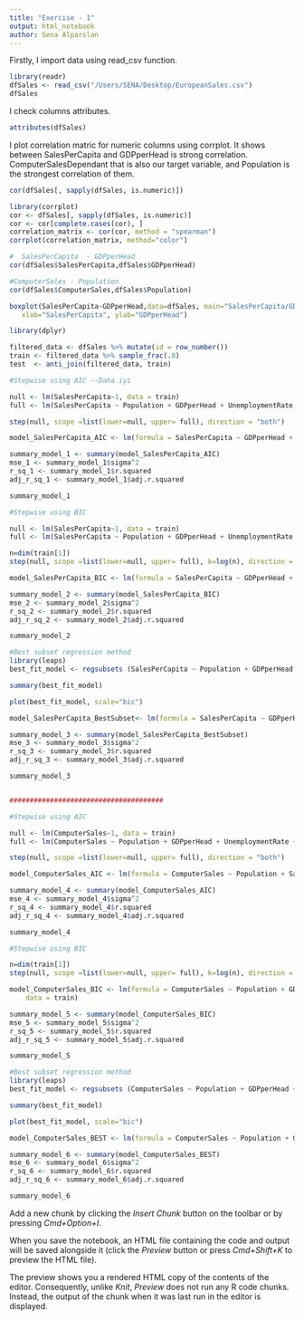 ```yaml
---
title: "Exercise - 1"
output: html_notebook
author: Sena Alparslan
---
```


Firstly, I import data using read_csv function.

```r
library(readr)
dfSales <- read_csv("/Users/SENA/Desktop/EuropeanSales.csv")
dfSales
```

I check columns attributes.

```r
attributes(dfSales)
```

I plot correlation matric for numeric columns using corrplot. It shows between SalesPerCapita and GDPperHead is strong correlation. ComputerSalesDependant that is also our target variable, and Population is the strongest correlation of them.

```r
cor(dfSales[, sapply(dfSales, is.numeric)])

library(corrplot)
cor <- dfSales[, sapply(dfSales, is.numeric)]
cor <- cor[complete.cases(cor), ]
correlation_matrix <- cor(cor, method = "spearman")
corrplot(correlation_matrix, method="color")

#  SalesPerCapita  - GDPperHead 
cor(dfSales$SalesPerCapita,dfSales$GDPperHead)

#ComputerSales - Population
cor(dfSales$ComputerSales,dfSales$Population)
```

```r
boxplot(SalesPerCapita~GDPperHead,data=dfSales, main="SalesPerCapita/GDPperHead Box Plot",
   xlab="SalesPerCapita", ylab="GDPperHead")

library(dplyr)

filtered_data <- dfSales %>% mutate(id = row_number())
train <- filtered_data %>% sample_frac(.8) 
test  <- anti_join(filtered_data, train) 

#Stepwise using AIC --Daha iyi

null <- lm(SalesPerCapita~1, data = train)
full <- lm(SalesPerCapita ~ Population + GDPperHead + UnemploymentRate + EducationSpending + ComputerSales, data = train)

step(null, scope =list(lower=null, upper= full), direction = "both")

model_SalesPerCapita_AIC <- lm(formula = SalesPerCapita ~ GDPperHead + EducationSpending, data = train)

summary_model_1 <- summary(model_SalesPerCapita_AIC)
mse_1 <- summary_model_1$sigma^2
r_sq_1 <- summary_model_1$r.squared
adj_r_sq_1 <- summary_model_1$adj.r.squared

summary_model_1

#Stepwise using BIC

null <- lm(SalesPerCapita~1, data = train)
full <- lm(SalesPerCapita ~ Population + GDPperHead + UnemploymentRate + EducationSpending + ComputerSales, data = train)

n=dim(train[1])
step(null, scope =list(lower=null, upper= full), k=log(n), direction = "both")

model_SalesPerCapita_BIC <- lm(formula = SalesPerCapita ~ GDPperHead + Population, data = train)

summary_model_2 <- summary(model_SalesPerCapita_BIC)
mse_2 <- summary_model_2$sigma^2
r_sq_2 <- summary_model_2$r.squared
adj_r_sq_2 <- summary_model_2$adj.r.squared

summary_model_2

#Best subset regression method
library(leaps)
best_fit_model <- regsubsets (SalesPerCapita ~ Population + GDPperHead + UnemploymentRate + EducationSpending + ComputerSales,data = train,  nbest = 1, nvmax = 4)

summary(best_fit_model)

plot(best_fit_model, scale="bic")

model_SalesPerCapita_BestSubset<- lm(formula = SalesPerCapita ~ GDPperHead , data = train)

summary_model_3 <- summary(model_SalesPerCapita_BestSubset)
mse_3 <- summary_model_3$sigma^2
r_sq_3 <- summary_model_3$r.squared
adj_r_sq_3 <- summary_model_3$adj.r.squared

summary_model_3


######################################

#Stepwise using AIC

null <- lm(ComputerSales~1, data = train)
full <- lm(ComputerSales ~ Population + GDPperHead + UnemploymentRate + EducationSpending + SalesPerCapita, data = train)

step(null, scope =list(lower=null, upper= full), direction = "both")

model_ComputerSales_AIC <- lm(formula = ComputerSales ~ Population + SalesPerCapita, data = train)

summary_model_4 <- summary(model_ComputerSales_AIC)
mse_4 <- summary_model_4$sigma^2
r_sq_4 <- summary_model_4$r.squared
adj_r_sq_4 <- summary_model_4$adj.r.squared

summary_model_4

#Stepwise using BIC

n=dim(train[1])
step(null, scope =list(lower=null, upper= full), k=log(n), direction = "both")

model_ComputerSales_BIC <- lm(formula = ComputerSales ~ Population + GDPperHead + SalesPerCapita, 
    data = train)

summary_model_5 <- summary(model_ComputerSales_BIC)
mse_5 <- summary_model_5$sigma^2
r_sq_5 <- summary_model_5$r.squared
adj_r_sq_5 <- summary_model_5$adj.r.squared

summary_model_5

#Best subset regression method
library(leaps)
best_fit_model <- regsubsets (ComputerSales ~ Population + GDPperHead + UnemploymentRate + EducationSpending + SalesPerCapita,data = train,  nbest = 1, nvmax = 4)

summary(best_fit_model)

plot(best_fit_model, scale="bic")

model_ComputerSales_BEST <- lm(formula = ComputerSales ~ Population + GDPperHead + SalesPerCapita + UnemploymentRate, data = train)

summary_model_6 <- summary(model_ComputerSales_BEST)
mse_6 <- summary_model_6$sigma^2
r_sq_6 <- summary_model_6$r.squared
adj_r_sq_6 <- summary_model_6$adj.r.squared

summary_model_6

```

Add a new chunk by clicking the *Insert Chunk* button on the toolbar or by pressing *Cmd+Option+I*.

When you save the notebook, an HTML file containing the code and output will be saved alongside it (click the *Preview* button or press *Cmd+Shift+K* to preview the HTML file). 

The preview shows you a rendered HTML copy of the contents of the editor. Consequently, unlike *Knit*, *Preview* does not run any R code chunks. Instead, the output of the chunk when it was last run in the editor is displayed.

